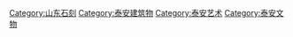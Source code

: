 [[Category:山东石刻|Category:山东石刻]]
[[Category:泰安建筑物|Category:泰安建筑物]]
[[Category:泰安艺术|Category:泰安艺术]]
[[Category:泰安文物|Category:泰安文物]]